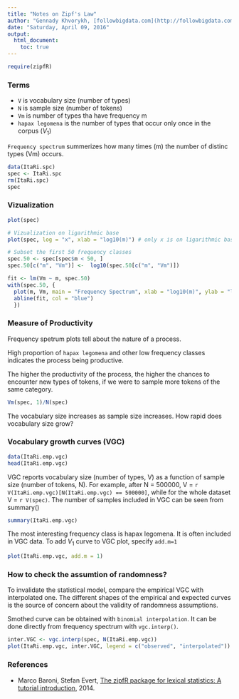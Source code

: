 ```yaml
---
title: "Notes on Zipf's Law"
author: "Gennady Khvorykh, [followbigdata.com](http://followbigdata.com)"
date: "Saturday, April 09, 2016"
output: 
  html_document:
    toc: true
---
```


```r
require(zipfR)
```

### Terms
* `V` is vocabulary size (number of types)
* `N` is sample size (number of tokens)
* `Vm` is number of types tha have frequency m
* `hapax legomena` is the number of types that occur only once in the corpus ($V_1$)

`Frequency spectrum` summerizes how many times (m) the number of distinc types (Vm) occurs.

```r
data(ItaRi.spc)
spec <- ItaRi.spc
rm(ItaRi.spc)
spec
```

### Vizualization
```r
plot(spec)

# Vizualization on ligarithmic base
plot(spec, log = "x", xlab = "log10(m)") # only x is on ligarithmic base

# Subset the first 50 frequency classes
spec.50 <- spec[spec$m < 50, ]
spec.50[c("m", "Vm")] <-  log10(spec.50[c("m", "Vm")])

fit <- lm(Vm ~ m, spec.50)
with(spec.50, {
  plot(m, Vm, main = "Frequency Spectrum", xlab = "log10(m)", ylab = "log10(Vm)")
  abline(fit, col = "blue")
  })
```

### Measure of Productivity
Frequency spetrum plots tell about the nature of a process. 

High proportion of `hapax legomena` and other low frequency classes indicates the process being productive.  

The higher the productivity of the process, the higher the  chances to encounter new types of tokens, if  we  were  to  sample  more  tokens of the same category.

```r
Vm(spec, 1)/N(spec)
```

The vocabulary size increases as sample size increases. How rapid does vocabulary size grow?

### Vocabulary growth curves (VGC)

```r
data(ItaRi.emp.vgc)
head(ItaRi.emp.vgc)
```

VGC reports vocabulary size (number of types, V) as a function of sample size (number of tokens, N). For example, after N = 500000, V = `r V(ItaRi.emp.vgc)[N(ItaRi.emp.vgc) == 500000]`, while for the whole dataset V = `r V(spec)`. The number of samples included in VGC can be seen from summary()

```r
summary(ItaRi.emp.vgc)
```

The most interesting frequency class is hapax legomena. It is often included in VGC data. To add $V_1$ curve to VGC plot, specify `add.m=1` 

```r
plot(ItaRi.emp.vgc, add.m = 1)
```

### How to check the assumtion of randomness?

To invalidate the statistical model, compare the empirical VGC with interpolated one. The different shapes of the empirical and expected curves is the source of concern about the validity of randomness assumptions.  

Smothed curve can be obtained with `binomial interpolation`. It can be done directly from frequency spectrum with `vgc.interp()`.

```r
inter.VGC <- vgc.interp(spec, N(ItaRi.emp.vgc))
plot(ItaRi.emp.vgc, inter.VGC, legend = c("observed", "interpolated"))

```


### References
* Marco Baroni, Stefan Evert, [The zipfR package for lexical statistics: A tutorial introduction](http://zipfr.r-forge.r-project.org/materials/zipfr-tutorial.pdf), 2014.